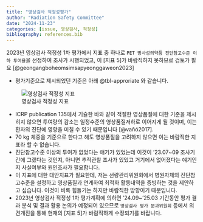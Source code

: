 ```yaml
---
title: "영상검사 적정성평가"
author: "Radiation Safety Committee"
date: "2024-11-23"
categories: [issue, 영상검사, 적정성]
bibliography: references.bib
---
```


2023년 영상검사 적정성 1차 평가에서 지표 중 하나로 `PET 방사성의약품 진단참고수준 이하 투여율`을 선정하여 조사가 시행되었고, 이 \[지표 5\]가 바람직하지 못하므로 검토가 필요 [@geongangboheomsimsapyeonggaweon2023]

-   평가기준으로 제시되었던 기준은 아래 @tbl-approriate 와 같습니다.

![영상검사 적정성 지표](image/영상검사적정성지표.JPG){#tbl-approriate}

-   ICRP publication 135에서 기슐한 바와 같이 적절한 영상품질에 대한 기준을 제시히지 않으면 투여량의 감소는 일정수준의 영상품질저하로 이어지게 될 것이며, 이는 환자의 진단에 영향을 미칠 수 있기 때문입니다 [@vañó2017].
-   70 kg 체중을 기준으로 한다고 해도 영상품질을 고려하지 않으면 이는 바람직한 지표라 할 수 없습니다.
-   진단참고수준 이상의 투여가 없었다는 얘기가 있었는데 이것이 '23.07\~09 조사기간에 그랬다는 것인지, 아니면 추적관찰 조사가 있었고 거기에서 없어졌다는 얘기인지 사실여부와 원인조사가 필요합니다.
-   이 지표에 대한 대안지표가 필요한데, 저는 선량관리위원회에서 병원자체의 진단참고수준을 설정하고 영상품질과 연계하여 최적화 활동내역을 증빙하는 것을 제안하고 싶습니다. 이것이 비록 힘들기는 하지만 바람직한 방향이기 때문입니다.
-   2023년 영상검사 적정성 1차 평가계획에 의하면 '24.09\~'25.03 기간동안 평가 결과 분석 및 결과 활용 논의가 예정되어 있으므로 `영상검사 평가 분과위원회` 등에서 의견개진을 통해 현재의 \[지표 5\]가 바람직하게 수정되기를 바랍니다.
